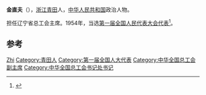 '''金直夫'''（{{bd|1909年||1995年}}），[[浙江|浙江]][[青田|青田]]人，[[中华人民共和国|中华人民共和国]]政治人物。

担任辽宁省总工会主席。1954年，当选[[第一届全国人民代表大会代表名单|第一届全国人民代表大会代表]]<ref>{{cite book|author=全国人民代表大会常务委员会办公厅|title=中华人民共和国第一届全国人民代表大会代表名单|year=1955年|publisher=全国人民代表大会常务委员会办公厅|url=http://book.ucdrs.superlib.net/views/specific/2929/bookDetail.jsp?dxNumber=000005772167&d=546843D0AE2464CD1C95896344A85614&fenlei=04070402|access-date=2015-01-25|archive-date=2019-01-24|archive-url=https://web.archive.org/web/20190124105450/http://book.ucdrs.superlib.net/views/specific/2929/bookDetail.jsp?dxNumber=000005772167&d=546843D0AE2464CD1C95896344A85614&fenlei=04070402|dead-url=no}}</ref>。

== 参考 ==
{{reflist}}

{{中国政治人物小作品}}
{{中华全国总工会第九届执行委员会}}

{{Authority control}}
{{DEFAULTSORT:Jin金}}
[[Category:金姓|Zhi]]
[[Category:青田人|Category:青田人]]
[[Category:第一届全国人大代表|Category:第一届全国人大代表]]
[[Category:中华全国总工会副主席|Category:中华全国总工会副主席]]
[[Category:中华全国总工会书记处书记|Category:中华全国总工会书记处书记]]